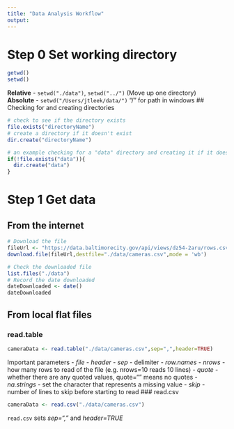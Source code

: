 ```yaml
---
title: "Data Analysis Workflow"
output:
---
```

# Step 0 Set working directory
```r
getwd()
setwd()
```
**Relative** - `setwd("./data")`, `setwd("../")` (Move up one directory)  
**Absolute** - `setwd("/Users/jtleek/data/")` "/" for path in windows
## Checking for and creating directories
```r
# check to see if the directory exists
file.exists("directoryName") 
# create a directory if it doesn't exist
dir.create("directoryName") 

# an example checking for a "data" directory and creating it if it doesn't exist
if(!file.exists("data")){
  dir.create("data")
}
```
# Step 1 Get data
## From the internet
```r
# Download the file
fileUrl <- "https://data.baltimorecity.gov/api/views/dz54-2aru/rows.csv?accessType=DOWNLOAD"
download.file(fileUrl,destfile="./data/cameras.csv",mode = 'wb')

# Check the downloaded file
list.files("./data")
# Record the date downloaded
dateDownloaded <- date()
dateDownloaded
```
## From local flat files
### read.table
```r
cameraData <- read.table("./data/cameras.csv",sep=",",header=TRUE)
```
Important parameters
- *file*
- *header*
- *sep* - delimiter
- *row.names*
- *nrows* - how many rows to read of the file (e.g. nrows=10 reads 10 lines)
- *quote* - whether there are any quoted values, quote="" means no quotes
- *na.strings* - set the character that represents a missing value
- *skip* - number of lines to skip before starting to read
### read.csv
```r
cameraData <- read.csv("./data/cameras.csv")
```
`read.csv` sets *sep=","* and *header=TRUE*
